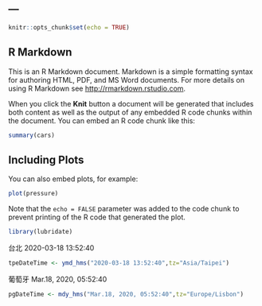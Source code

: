---
---

```r
knitr::opts_chunk$set(echo = TRUE)
```

## R Markdown

This is an R Markdown document. Markdown is a simple formatting syntax for authoring HTML, PDF, and MS Word documents. For more details on using R Markdown see <http://rmarkdown.rstudio.com>.

When you click the **Knit** button a document will be generated that includes both content as well as the output of any embedded R code chunks within the document. You can embed an R code chunk like this:

```r
summary(cars)
```

## Including Plots

You can also embed plots, for example:

```r
plot(pressure)
```

Note that the `echo = FALSE` parameter was added to the code chunk to prevent printing of the R code that generated the plot.


```r
library(lubridate)
```

台北 2020-03-18 13:52:40
```r
tpeDateTime <- ymd_hms("2020-03-18 13:52:40",tz="Asia/Taipei")
```


葡萄牙 Mar.18, 2020, 05:52:40
```r
pgDateTime <- mdy_hms("Mar.18, 2020, 05:52:40",tz="Europe/Lisbon")
```

